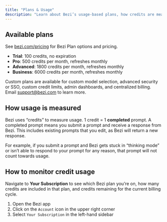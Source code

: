 ```yaml
---
title: "Plans & Usage"
description: "Learn about Bezi’s usage-based plans, how credits are measured, and how to monitor usage during the month"
---
```


## Available plans

See [bezi.com/pricing](https://www.bezi.com/pricing) for Bezi Plan options and pricing.

- **Trial**: 100 credits, no expiration
- **Pro**: 500 credits per month, refreshes monthly
- **Advanced**: 1800 credits per month, refreshes monthly
- **Business**: 6000 credits per month, refreshes monthly

Custom plans are available for custom model selection, advanced security or SSO, custom credit limits, admin dashboards, and centralized billing. Email [support@bezi.com](mailto:support@bezi.com) to learn more.

## How usage is measured

Bezi uses “credits” to measure usage. 1 credit = 1 **completed** prompt. A completed prompt means you submit a prompt and receive a response from Bezi. This includes existing prompts that you edit, as Bezi will return a new response.

For example, if you submit a prompt and Bezi gets stuck in “thinking mode” or isn’t able to respond to your prompt for any reason, that prompt will not count towards usage.

## How to monitor credit usage

Navigate to **Your Subscription** to see which Bezi plan you’re on, how many credits are included in that plan, and credits remaining for the current billing cycle.

1. Open the Bezi app
2. Click on the `Account` icon in the upper right corner
3. Select `Your Subscription` in the left-hand sidebar